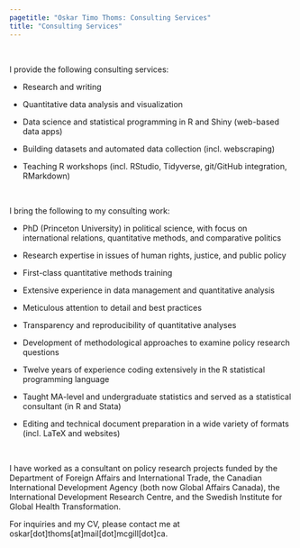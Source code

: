 ```yaml
---
pagetitle: "Oskar Timo Thoms: Consulting Services"
title: "Consulting Services"
---
```


\  

I provide the following consulting services:

* Research and writing

* Quantitative data analysis and visualization 

* Data science and statistical programming in R and Shiny (web-based data apps)

* Building datasets and automated data collection (incl. webscraping)

* Teaching R workshops (incl. RStudio, Tidyverse, git/GitHub integration, RMarkdown)

\  

I bring the following to my consulting work:

* PhD (Princeton University) in political science, with focus on international relations, quantitative methods, and comparative politics

* Research expertise in issues of human rights, justice, and public policy

* First-class quantitative methods training

* Extensive experience in data management and quantitative analysis

* Meticulous attention to detail and best practices

* Transparency and reproducibility of quantitative analyses 

* Development of methodological approaches to examine policy research questions

* Twelve years of experience coding extensively in the R statistical programming language

* Taught MA-level and undergraduate statistics and served as a statistical consultant (in R and Stata)

* Editing and technical document preparation in a wide variety of formats (incl. LaTeX and websites)

\  

I have worked as a consultant on policy research projects funded by the Department of Foreign Affairs and International Trade, the Canadian International Development Agency (both now Global Affairs Canada), the International Development Research Centre, and the Swedish Institute for Global Health Transformation.

For inquiries and my CV, please contact me at 
oskar[dot]thoms[at]mail[dot]mcgill[dot]ca.
